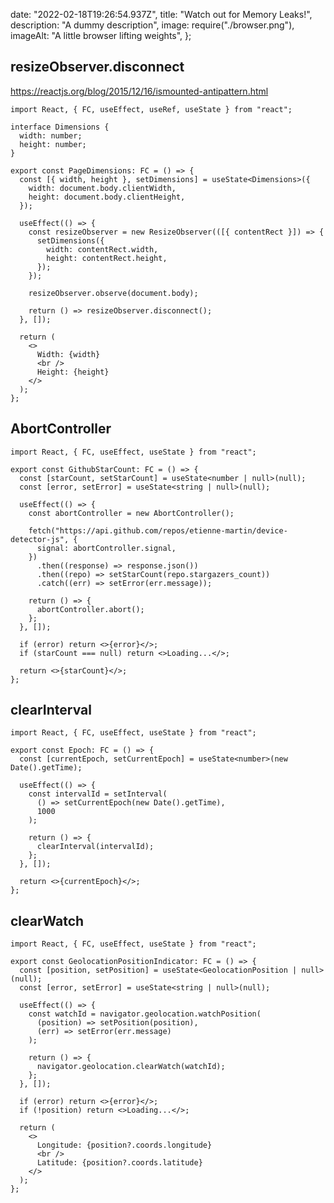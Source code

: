   date: "2022-02-18T19:26:54.937Z",
  title: "Watch out for Memory Leaks!",
  description: "A dummy description",
  image: require("./browser.png"),
  imageAlt: "A little browser lifting weights",
};

## resizeObserver.disconnect

https://reactjs.org/blog/2015/12/16/ismounted-antipattern.html

```tsx highlight=9,17,28,29
import React, { FC, useEffect, useRef, useState } from "react";

interface Dimensions {
  width: number;
  height: number;
}

export const PageDimensions: FC = () => {
  const [{ width, height }, setDimensions] = useState<Dimensions>({
    width: document.body.clientWidth,
    height: document.body.clientHeight,
  });

  useEffect(() => {
    const resizeObserver = new ResizeObserver(([{ contentRect }]) => {
      setDimensions({
        width: contentRect.width,
        height: contentRect.height,
      });
    });

    resizeObserver.observe(document.body);

    return () => resizeObserver.disconnect();
  }, []);

  return (
    <>
      Width: {width}
      <br />
      Height: {height}
    </>
  );
};
```

## AbortController

```tsx
import React, { FC, useEffect, useState } from "react";

export const GithubStarCount: FC = () => {
  const [starCount, setStarCount] = useState<number | null>(null);
  const [error, setError] = useState<string | null>(null);

  useEffect(() => {
    const abortController = new AbortController();

    fetch("https://api.github.com/repos/etienne-martin/device-detector-js", {
      signal: abortController.signal,
    })
      .then((response) => response.json())
      .then((repo) => setStarCount(repo.stargazers_count))
      .catch((err) => setError(err.message));

    return () => {
      abortController.abort();
    };
  }, []);

  if (error) return <>{error}</>;
  if (starCount === null) return <>Loading...</>;

  return <>{starCount}</>;
};
```

## clearInterval

```tsx
import React, { FC, useEffect, useState } from "react";

export const Epoch: FC = () => {
  const [currentEpoch, setCurrentEpoch] = useState<number>(new Date().getTime);

  useEffect(() => {
    const intervalId = setInterval(
      () => setCurrentEpoch(new Date().getTime),
      1000
    );

    return () => {
      clearInterval(intervalId);
    };
  }, []);

  return <>{currentEpoch}</>;
};
```

## clearWatch

```tsx
import React, { FC, useEffect, useState } from "react";

export const GeolocationPositionIndicator: FC = () => {
  const [position, setPosition] = useState<GeolocationPosition | null>(null);
  const [error, setError] = useState<string | null>(null);

  useEffect(() => {
    const watchId = navigator.geolocation.watchPosition(
      (position) => setPosition(position),
      (err) => setError(err.message)
    );

    return () => {
      navigator.geolocation.clearWatch(watchId);
    };
  }, []);

  if (error) return <>{error}</>;
  if (!position) return <>Loading...</>;

  return (
    <>
      Longitude: {position?.coords.longitude}
      <br />
      Latitude: {position?.coords.latitude}
    </>
  );
};
```
